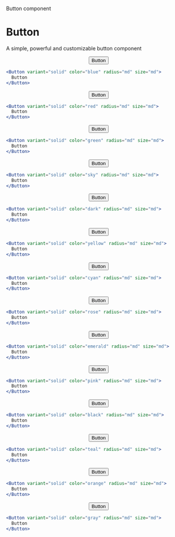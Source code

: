 Button component

# Button

A simple, powerful and customizable button component


<div align="center" style={{ width: "200px" }}>
  <Button variant="solid" color="blue" radius="md" size="md">
    Button
  </Button>
</div>

```jsx copy
<Button variant="solid" color="blue" radius="md" size="md">
  Button
</Button>
```
<div align="center" style={{ width: "200px" }}>
  <Button variant="solid" color="red" radius="md" size="md">
    Button
  </Button>
</div>

```jsx copy
<Button variant="solid" color="red" radius="md" size="md">
  Button
</Button>
```
<div align="center" style={{ width: "200px" }}>
  <Button variant="solid" color="green" radius="md" size="md">
    Button
  </Button>
</div>

```jsx copy
<Button variant="solid" color="green" radius="md" size="md">
  Button
</Button>
```
<div align="center" style={{ width: "200px" }}>
  <Button variant="solid" color="sky" radius="md" size="md">
    Button
  </Button>
</div>

```jsx copy
<Button variant="solid" color="sky" radius="md" size="md">
  Button
</Button>
```
<div align="center" style={{ width: "200px" }}>
  <Button variant="solid" color="dark" radius="md" size="md">
    Button
  </Button>
</div>

```jsx copy
<Button variant="solid" color="dark" radius="md" size="md">
  Button
</Button>
```
<div align="center" style={{ width: "200px" }}>
  <Button variant="solid" color="yellow" radius="md" size="md">
    Button
  </Button>
</div>

```jsx copy
<Button variant="solid" color="yellow" radius="md" size="md">
  Button
</Button>
```
<div align="center" style={{ width: "200px" }}>
  <Button variant="solid" color="cyan" radius="md" size="md">
    Button
  </Button>
</div>

```jsx copy
<Button variant="solid" color="cyan" radius="md" size="md">
  Button
</Button>
```
<div align="center" style={{ width: "200px" }}>
  <Button variant="solid" color="rose" radius="md" size="md">
    Button
  </Button>
</div>

```jsx copy
<Button variant="solid" color="rose" radius="md" size="md">
  Button
</Button>
```
<div align="center" style={{ width: "200px" }}>
  <Button variant="solid" color="emerald" radius="md" size="md">
    Button
  </Button>
</div>

```jsx copy
<Button variant="solid" color="emerald" radius="md" size="md">
  Button
</Button>
```
<div align="center" style={{ width: "200px" }}>
  <Button variant="solid" color="pink" radius="md" size="md">
    Button
  </Button>
</div>

```jsx copy
<Button variant="solid" color="pink" radius="md" size="md">
  Button
</Button>
```
<div align="center" style={{ width: "200px" }}>
  <Button variant="solid" color="black" radius="md" size="md">
    Button
  </Button>
</div>

```jsx copy
<Button variant="solid" color="black" radius="md" size="md">
  Button
</Button>
```
<div align="center" style={{ width: "200px" }}>
  <Button variant="solid" color="teal" radius="md" size="md">
    Button
  </Button>
</div>

```jsx copy
<Button variant="solid" color="teal" radius="md" size="md">
  Button
</Button>
```
<div align="center" style={{ width: "200px" }}>
  <Button variant="solid" color="orange" radius="md" size="md">
    Button
  </Button>
</div>

```jsx copy
<Button variant="solid" color="orange" radius="md" size="md">
  Button
</Button>
```
<div align="center" style={{ width: "200px" }}>
  <Button variant="solid" color="gray" radius="md" size="md">
    Button
  </Button>
</div>

```jsx copy
<Button variant="solid" color="gray" radius="md" size="md">
  Button
</Button>
```
